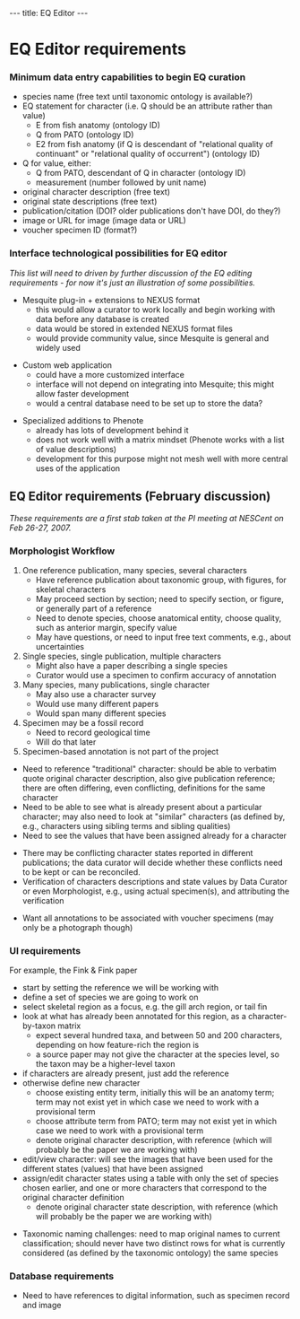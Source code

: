 ---
title: EQ Editor
---

=EQ Editor requirements=
===Minimum data entry capabilities to begin EQ curation===
* species name (free text until taxonomic ontology is available?)
* EQ statement for character (i.e. Q should be an attribute rather than value)
** E from fish anatomy (ontology ID)
** Q from PATO (ontology ID)
** E2 from fish anatomy (if Q is descendant of "relational quality of continuant" or "relational quality of occurrent") (ontology ID)
* Q for value, either:
** Q from PATO, descendant of Q in character (ontology ID)
** measurement (number followed by unit name)
* original character description (free text)
* original state descriptions (free text)
* publication/citation (DOI? older publications don't have DOI, do they?)
* image or URL for image (image data or URL)
* voucher specimen ID (format?)

===Interface technological possibilities for EQ editor===

''This list will need to driven by further discussion of the EQ editing requirements - for now it's just an illustration of some possibilities.''

* Mesquite plug-in + extensions to NEXUS format
** this would allow a curator to work locally and begin working with data before any database is created
** data would be stored in extended NEXUS format files
** would provide community value, since Mesquite is general and widely used

* Custom web application
** could have a more customized interface
** interface will not depend on integrating into Mesquite; this might allow faster development
** would a central database need to be set up to store the data?

* Specialized additions to Phenote
** already has lots of development behind it
** does not work well with a matrix mindset (Phenote works with a list of value descriptions)
** development for this purpose might not mesh well with more central uses of the application



==EQ Editor requirements (February discussion)==

''These requirements are a first stab taken at the PI meeting at NESCent on Feb 26-27, 2007.''

===Morphologist Workflow===

# One reference publication, many species, several characters
#* Have reference publication about taxonomic group, with figures, for skeletal characters
#* May proceed section by section; need to specify section, or figure, or generally part of a reference
#* Need to denote species, choose anatomical entity, choose quality, such as anterior margin, specify value
#* May have questions, or need to input free text comments, e.g., about uncertainties
# Single species, single publication, multiple characters
#* Might also have a paper describing a single species
#* Curator would use a specimen to confirm accuracy of annotation 
# Many species, many publications, single character 
#* May also use a character survey
#* Would use many different papers
#* Would span many different species
# Specimen may be a fossil record
#* Need to record geological time
#* Will do that later
# Specimen-based annotation is not part of the project

* Need to reference "traditional" character: should be able to verbatim quote original character description, also give publication reference; there are often differing, even conflicting, definitions for the same character 
* Need to be able to see what is already present about a particular character; may also need to look at "similar" characters (as defined by, e.g., characters using sibling terms and sibling qualities)
* Need to see the values that have been assigned already for a character

* There may be conflicting character states reported in different publications; the data curator will decide whether these conflicts need to be kept or can be reconciled.
* Verification of characters descriptions and state values by Data Curator or even Morphologist, e.g., using actual specimen(s), and attributing the verification

* Want all annotations to be associated with voucher specimens (may only be a photograph though)

===UI requirements===

For example, the Fink & Fink paper

* start by setting the reference we will be working with
* define a set of species we are going to work on
* select skeletal region as a focus, e.g. the gill arch region, or tail fin
* look at what has already been annotated for this region, as a character-by-taxon matrix
** expect several hundred taxa, and between 50 and 200 characters, depending on how feature-rich the region is
** a source paper may not give the character at the species level, so the taxon may be a higher-level taxon 
* if characters are already present, just add the reference
* otherwise define new character
** choose existing entity term, initially this will be an anatomy term; term may not exist yet in which case we need to work with a provisional term
** choose attribute term from PATO; term may not exist yet in which case we need to work with a provisional term
** denote original character description, with reference (which will probably be the paper we are working with)
* edit/view character: will see the images that have been used for the different states (values) that have been assigned 
* assign/edit character states using a table with only the set of species chosen earlier, and one or more characters that correspond to the original character definition
** denote original character state description, with reference (which will probably be the paper we are working with)

* Taxonomic naming challenges: need to map original names to current classification; should never have two distinct rows for what is currently considered (as defined by the taxonomic ontology) the same species

===Database requirements===

* Need to have references to digital information, such as specimen record and image